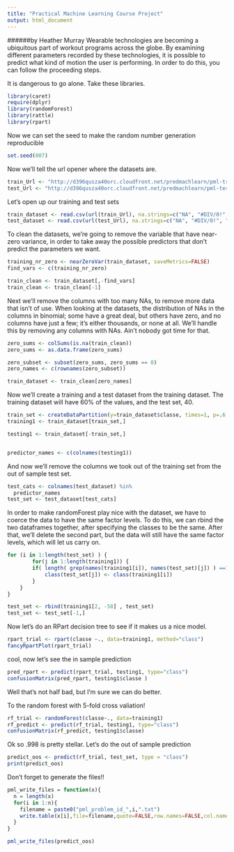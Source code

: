 ```yaml
---
title: "Practical Machine Learning Course Project"
output: html_document
---
```

######by Heather Murray
Wearable technologies are becoming a ubiquitous part of workout programs across the globe. By examining different parameters recorded by these technologies, it is possible to predict what kind of motion the user is performing. In order to do this, you can follow the proceeding steps. 

It is dangerous to go alone. Take these libraries. 
```r
library(caret)
require(dplyr)
library(randomForest)
library(rattle)
library(rpart)
```

Now we can set the seed to make the random number generation reproducible
```r
set.seed(007)
```

Now we'll tell the url opener where the datasets are.
```r
train_Url <- "http://d396qusza40orc.cloudfront.net/predmachlearn/pml-training.csv"
test_Url <- "http://d396qusza40orc.cloudfront.net/predmachlearn/pml-testing.csv"
```

Let's open up our training and test sets 
```r
train_dataset <- read.csv(url(train_Url), na.strings=c("NA", "#DIV/0!", ""))
test_dataset <- read.csv(url(test_Url), na.strings=c("NA", "#DIV/0!", ""))
```

To clean the datasets, we're going to remove the variable that have near-zero variance, in order to take away the possible predictors that don't predict the parameters we want. 
```r
training_nr_zero <- nearZeroVar(train_dataset, saveMetrics=FALSE)
find_vars <- c(training_nr_zero)

train_clean <- train_dataset[,-find_vars]
train_clean <- train_clean[-1]
```

Next we'll remove the columns with too many NAs, to remove more data that isn't of use. When looking at the datasets, the distribution of NAs in the columns in binomial; some have a great deal, but others have zero, and no columns have just a few; it's either thousands, or none at all. We'll handle this by removing any columns with NAs. Ain't nobody got time for that. 

```r
zero_sums <- colSums(is.na(train_clean))
zero_sums <- as.data.frame(zero_sums)

zero_subset <- subset(zero_sums, zero_sums == 0)
zero_names <- c(rownames(zero_subset))

train_dataset <- train_clean[zero_names]
```

Now we'll create a training and a test dataset from the training dataset. The training dataset will have 60% of the values, and the test set, 40.
```r
train_set <- createDataPartition(y=train_dataset$classe, times=1, p=.6, list=FALSE)
training1 <- train_dataset[train_set,]

testing1 <- train_dataset[-train_set,]


predictor_names <- c(colnames(testing1))
```

And now we'll remove the columns we took out of the training set from the out of sample test set.
```r
test_cats <- colnames(test_dataset) %in%
  predictor_names
test_set <- test_dataset[test_cats]
```

In order to make randomForest play nice with the dataset, we have to coerce the data to have the same factor levels. To do this, we can rbind the two dataframes together, after specifying the classes to be the same. After that, we'll delete the second part, but the data will still have the same factor levels, which will let us carry on.
```r
for (i in 1:length(test_set) ) {
        for(j in 1:length(training1)) {
        if( length( grep(names(training1[i]), names(test_set)[j]) ) ==1)  {
            class(test_set[j]) <- class(training1[i])
        }      
    }      
}

test_set <- rbind(training1[2, -58] , test_set) 
test_set <- test_set[-1,]
```

Now let's do an RPart decision tree to see if it makes us a nice model.
```r
rpart_trial <- rpart(classe ~., data=training1, method="class")
fancyRpartPlot(rpart_trial)
```

cool, now let's see the in sample prediction
```r
pred_rpart <- predict(rpart_trial, testing1, type="class")
confusionMatrix(pred_rpart, testing1$classe )
```
Well that's not half bad, but I'm sure we can do better.

To the random forest with 5-fold cross valiation!
```r
rf_trial <- randomForest(classe~., data=training1)
rf_predict <- predict(rf_trial, testing1, type="class")
confusionMatrix(rf_predict, testing1$classe)
```

Ok so .998 is pretty stellar. 
Let's do the out of sample prediction
```r
predict_oos <- predict(rf_trial, test_set, type = "class")
print(predict_oos)
```

Don't forget to generate the files!!
```r
pml_write_files = function(x){
  n = length(x)
  for(i in 1:n){
    filename = paste0("pml_problem_id_",i,".txt")
    write.table(x[i],file=filename,quote=FALSE,row.names=FALSE,col.names=FALSE)
  }
}

pml_write_files(predict_oos)
```

